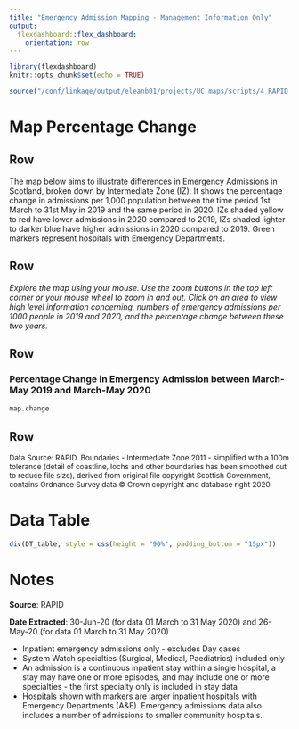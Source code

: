 ```yaml
---
title: "Emergency Admission Mapping - Management Information Only"
output: 
  flexdashboard::flex_dashboard:
    orientation: row
---
```


```r
library(flexdashboard)
knitr::opts_chunk$set(echo = TRUE)

source("/conf/linkage/output/eleanb01/projects/UC_maps/scripts/4_RAPID_Admissions_IZ_MakeMap.R")
```


Map Percentage Change
=====================================  

Row {data-height=50}
-------------------------------------
The map below aims to illustrate differences in Emergency Admissions in Scotland, broken down by Intermediate Zone (IZ). It shows the percentage change in admissions per 1,000 population between the time period 1st March to 31st May in 2019 and the same period in 2020. IZs shaded yellow to red have lower admissions in 2020 compared to 2019, IZs shaded lighter to darker blue have higher admissions in 2020 compared to 2019. Green markers represent hospitals with Emergency Departments. 

Row {data-height=30}
-------------------------------------
<i> Explore the map using your mouse. Use the zoom buttons in the top left corner or your mouse wheel to zoom in and out. Click on an area to view high level information concerning, numbers of emergency admissions per 1000 people in 2019 and 2020, and the percentage change between these two years. </i>

Row {data-height=500}
-------------------------------------
### Percentage Change in Emergency Admission between March-May 2019 and March-May 2020
```r
map.change

```

Row {data-height=20}
-------------------------------------
<font size = 2> Data Source: RAPID. Boundaries - Intermediate Zone 2011 - simplified with a 100m tolerance (detail of coastline, lochs and other boundaries has been smoothed out to reduce file size), derived from original file copyright Scottish Government, contains Ordnance Survey data © Crown copyright and database right 2020. </font>


Data Table
=====================================  

```r
div(DT_table, style = css(height = "90%", padding_bottom = "15px"))
```


Notes
=====================================  

**Source**: RAPID

**Date Extracted**: 30-Jun-20 (for data 01 March to 31 May 2020) and 26-May-20 (for data 01 March to 31 May 2020)

+ Inpatient emergency admissions only - excludes Day cases
+ System Watch specialties (Surgical, Medical, Paediatrics) included only 
+ An admission is a continuous inpatient stay within a single hospital, a stay may have one or more episodes, and may include one or more specialties - the first specialty only is included in stay data
+ Hospitals shown with markers are larger inpatient hospitals with Emergency Departments (A&E). Emergency admissions data also includes a number of admissions to smaller community hospitals.
